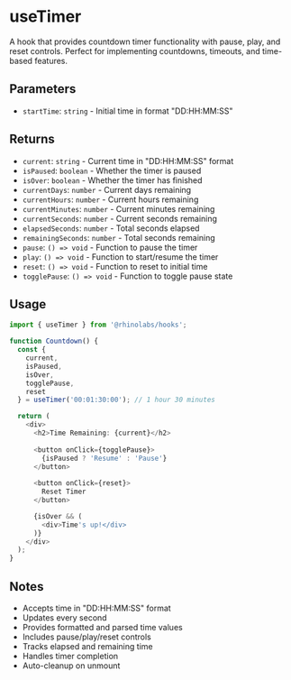 # useTimer

A hook that provides countdown timer functionality with pause, play, and reset controls. Perfect for implementing countdowns, timeouts, and time-based features.

## Parameters

- `startTime`: `string` - Initial time in format "DD:HH:MM:SS"

## Returns

- `current`: `string` - Current time in "DD:HH:MM:SS" format
- `isPaused`: `boolean` - Whether the timer is paused
- `isOver`: `boolean` - Whether the timer has finished
- `currentDays`: `number` - Current days remaining
- `currentHours`: `number` - Current hours remaining
- `currentMinutes`: `number` - Current minutes remaining
- `currentSeconds`: `number` - Current seconds remaining
- `elapsedSeconds`: `number` - Total seconds elapsed
- `remainingSeconds`: `number` - Total seconds remaining
- `pause`: `() => void` - Function to pause the timer
- `play`: `() => void` - Function to start/resume the timer
- `reset`: `() => void` - Function to reset to initial time
- `togglePause`: `() => void` - Function to toggle pause state

## Usage

```typescript
import { useTimer } from '@rhinolabs/hooks';

function Countdown() {
  const { 
    current,
    isPaused,
    isOver,
    togglePause,
    reset 
  } = useTimer('00:01:30:00'); // 1 hour 30 minutes

  return (
    <div>
      <h2>Time Remaining: {current}</h2>
      
      <button onClick={togglePause}>
        {isPaused ? 'Resume' : 'Pause'}
      </button>
      
      <button onClick={reset}>
        Reset Timer
      </button>

      {isOver && (
        <div>Time's up!</div>
      )}
    </div>
  );
}
```

## Notes

- Accepts time in "DD:HH:MM:SS" format
- Updates every second
- Provides formatted and parsed time values
- Includes pause/play/reset controls
- Tracks elapsed and remaining time
- Handles timer completion
- Auto-cleanup on unmount
